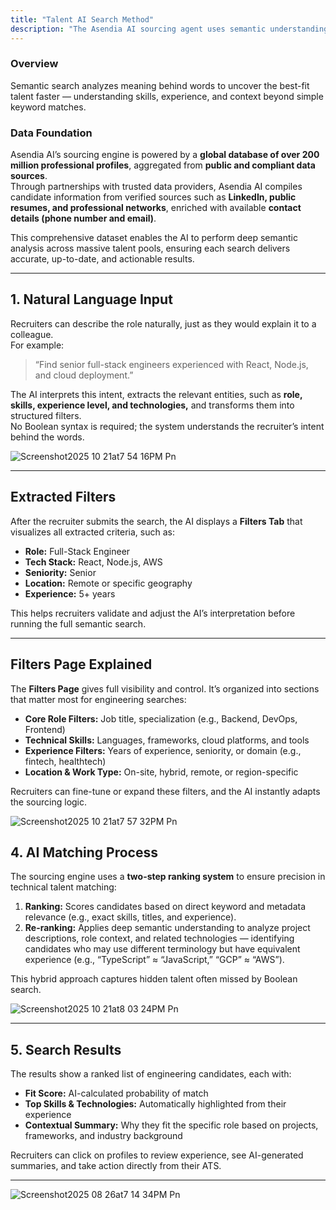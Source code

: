 ```yaml
---
title: "Talent AI Search Method"
description: "The Asendia AI sourcing agent uses semantic understanding to match candidates by meaning, not just keywords."
---
```


### **Overview**

Semantic search analyzes meaning behind words to uncover the best-fit talent faster — understanding skills, experience, and context beyond simple keyword matches.

### **Data Foundation**

Asendia AI’s sourcing engine is powered by a **global database of over 200 million professional profiles**, aggregated from **public and compliant data sources**.\
Through partnerships with trusted data providers, Asendia AI compiles candidate information from verified sources such as **LinkedIn, public resumes, and professional networks**, enriched with available **contact details (phone number and email)**.

This comprehensive dataset enables the AI to perform deep semantic analysis across massive talent pools, ensuring each search delivers accurate, up-to-date, and actionable results.

---

## **1. Natural Language Input**

Recruiters can describe the role naturally, just as they would explain it to a colleague.\
For example:

> “Find senior full-stack engineers experienced with React, Node.js, and cloud deployment.”

The AI interprets this intent, extracts the relevant entities, such as **role, skills, experience level, and technologies,** and transforms them into structured filters.\
No Boolean syntax is required; the system understands the recruiter’s intent behind the words.

![Screenshot2025 10 21at7 54 16PM Pn](/images/Screenshot2025-10-21at7.54.16PM.png)

---

## **Extracted Filters**

After the recruiter submits the search, the AI displays a **Filters Tab** that visualizes all extracted criteria, such as:

- **Role:** Full-Stack Engineer
- **Tech Stack:** React, Node.js, AWS
- **Seniority:** Senior
- **Location:** Remote or specific geography
- **Experience:** 5+ years

This helps recruiters validate and adjust the AI’s interpretation before running the full semantic search.

---

## **Filters Page Explained**

The **Filters Page** gives full visibility and control. It’s organized into sections that matter most for engineering searches:

- **Core Role Filters:** Job title, specialization (e.g., Backend, DevOps, Frontend)
- **Technical Skills:** Languages, frameworks, cloud platforms, and tools
- **Experience Filters:** Years of experience, seniority, or domain (e.g., fintech, healthtech)
- **Location & Work Type:** On-site, hybrid, remote, or region-specific

Recruiters can fine-tune or expand these filters, and the AI instantly adapts the sourcing logic.

![Screenshot2025 10 21at7 57 32PM Pn](/images/Screenshot2025-10-21at7.57.32PM.png)

## **4. AI Matching Process**

The sourcing engine uses a **two-step ranking system** to ensure precision in technical talent matching:

1. **Ranking:** Scores candidates based on direct keyword and metadata relevance (e.g., exact skills, titles, and experience).
2. **Re-ranking:** Applies deep semantic understanding to analyze project descriptions, role context, and related technologies — identifying candidates who may use different terminology but have equivalent experience (e.g., “TypeScript” ≈ “JavaScript,” “GCP” ≈ “AWS”).

This hybrid approach captures hidden talent often missed by Boolean search.

![Screenshot2025 10 21at8 03 24PM Pn](/images/Screenshot2025-10-21at8.03.24PM.png)

---

## **5. Search Results**

The results show a ranked list of engineering candidates, each with:

- **Fit Score:** AI-calculated probability of match
- **Top Skills & Technologies:** Automatically highlighted from their experience
- **Contextual Summary:** Why they fit the specific role based on projects, frameworks, and industry background

Recruiters can click on profiles to review experience, see AI-generated summaries, and take action directly from their ATS.

---

![Screenshot2025 08 26at7 14 34PM Pn](/images/Screenshot2025-08-26at7.14.34PM.png)